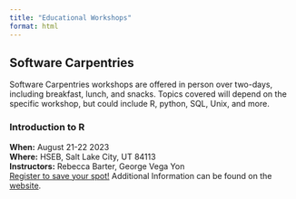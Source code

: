 ```yaml
---
title: "Educational Workshops"
format: html
---
```


## Software Carpentries
Software Carpentries workshops are offered in person over two-days, including breakfast, lunch, and snacks. Topics covered will depend on the specific workshop, but could include R, python, SQL, Unix, and more.  

### Introduction to R
**When:** August 21-22 2023\
**Where:** HSEB, Salt Lake City, UT 84113\
**Instructors:** Rebecca Barter, George Vega Yon\
[Register to save your spot!](https://docs.google.com/forms/d/e/1FAIpQLSf3XyQ345D6nm-AKd4srWDGQ7C0UxDZczuyrOGttz66gFIgoQ/viewform)
Additional Information can be found on the [website](https://uofudelphi.github.io/2023-08-21-Intro_R/). 